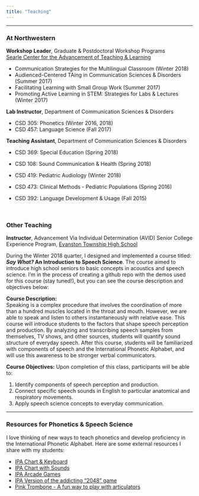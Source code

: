 ```yaml
---
title: "Teaching"
---
```

***  
  
### At Northwestern 
  
**Workshop Leader**, Graduate & Postdoctoral Workshop Programs  
[Searle Center for the Advancement of Teaching & Learning](https://www.northwestern.edu/searle/index.html)      
    
* Communication Strategies for the Multilingual Classroom (Winter 2018)  
* Audienced-Centered TAing in Communication Sciences & Disorders (Summer 2017)  
* Facilitating Learning with Small Group Work (Summer 2017)  
* Promoting Active Learning in STEM: Strategies for Labs & Lectures (Winter 2017)  
  
  
**Lab Instructor**, Department of Communication Sciences & Disorders  
  
* CSD 305: Phonetics (Winter 2016, 2018)  
* CSD 457: Language Science (Fall 2017)  

**Teaching Assistant**, Department of Communication Sciences & Disorders  
  
* CSD 369: Special Education (Spring 2018)  
* CSD 108: Sound Communication & Health (Spring 2018)  
* CSD 419: Pediatric Audiology (Winter 2018)  
* CSD 473: Clinical Methods - Pediatric Populations (Spring 2016)  
* CSD 392: Language Development & Usage (Fall 2015)  
  
  \  

### Other Teaching	
  
**Instructor**, Advancement Via Individual Determination (AVID) Senior College Experience Program, [Evanston Township High School](https://www.eths.k12.il.us/eths)  
  
During the Winter 2018 quarter, I designed and implemented a course titled: ***Say What?* An Introduction to Speech Science**. The course aimed to introduce high school seniors to basic concepts in acoustics and speech science. I'm in the process of creating a github repo with the demos used for this course (stay tuned!), but you can see the course description and objectives below:  
  
**Course Description:**  
Speaking is a complex procedure that involves the coordination of more than a hundred muscles
located in the throat and mouth. However, we are able to speak and listen to others
instantaneously with relative ease. This course will introduce students to the factors that shape speech perception and production. By analyzing and transcribing speech samples from
themselves, TV shows, and other sources, students will quantify sound structure of everyday
speech. After this course, students will be familiarized with components of speech and the
International Phonetic Alphabet, and will use this awareness to be stronger verbal communicators.  
  
  
**Course Objectives:**
Upon completion of this class, participants will be able to:  

1. Identify components of speech perception and production.  
2. Connect specific speech sounds in English to particular anatomical and respiratory
movements.  
3. Apply speech science concepts to everyday communication.  


***  
  
### Resources for Phonetics & Speech Science  
  
I love thinking of new ways to teach phonetics and develop proficiency in the International Phonetic Alphabet. Here are some external resources I share with my students:  
  
* [IPA Chart & Keyboard](http://westonruter.github.io/ipa-chart/keyboard/)  
* [IPA Chart with Sounds](http://www.internationalphoneticalphabet.org/ipa-sounds/ipa-chart-with-sounds/)  
* [IPA Arcade Games](http://www.academic.muohio.edu/the233/ipaarcade/description.htm)  
* [IPA Version of the addicting "2048" game](http://ibleaman.github.io/geminator/)  
* [Pink Trombone - A fun way to play with articulators](https://dood.al/pinktrombone/)  
  
  
